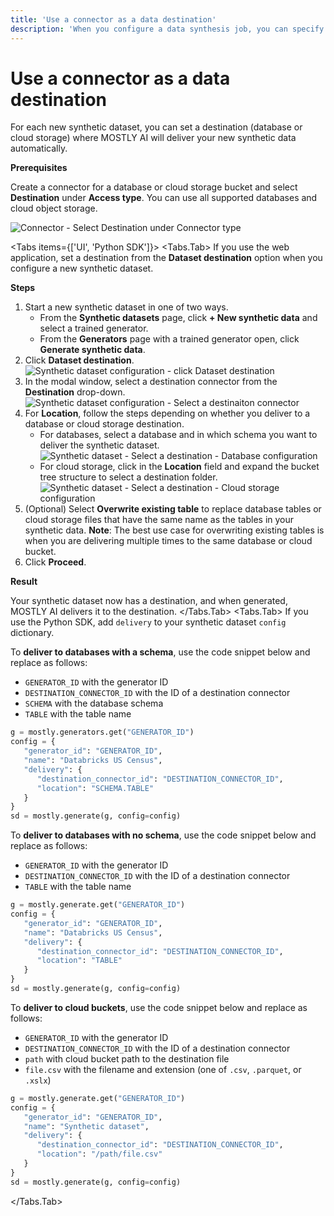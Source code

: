 ```yaml
---
title: 'Use a connector as a data destination'
description: 'When you configure a data synthesis job, you can specify a destination where you want the job to deliver the generated synthetic data.'
---
```



# Use a connector as a data destination

For each new synthetic dataset, you can set a destination (database or cloud storage) where MOSTLY AI will deliver your new synthetic data automatically.

**Prerequisites**

Create a connector for a database or cloud storage bucket and select **Destination** under **Access type**. You can use all supported databases and cloud object storage.

<Image
    src="/docs/docimages/connectors/connector-destination.webp"
    alt="Connector - Select Destination under Connector type"
    width={350}
    height={30} 
/>

<Tabs items={['UI', 'Python SDK']}>
<Tabs.Tab>
If you use the web application, set a destination from the **Dataset destination** option when you configure a new synthetic dataset.

**Steps**

1. Start a new synthetic dataset in one of two ways.
    * From the **Synthetic datasets** page, click **+ New synthetic data** and select a trained generator.
    * From the **Generators** page with a trained generator open, click **Generate synthetic data**.
3. Click **Dataset destination**.
    <Image
        src="/docs/docimages/connectors/destination/click-dataset-destination.webp"
        alt="Synthetic dataset configuration - click Dataset destination"
        width={800}
        height={30} 
    />
3. In the modal window, select a destination connector from the **Destination** drop-down.
    <Image
        src="/docs/docimages/connectors/destination/select-destination-connector.webp"
        alt="Synthetic dataset configuration - Select a destinaiton connector"
        width={800}
        height={30}
    />
4. For **Location**, follow the steps depending on whether you deliver to a database or cloud storage destination.
    * For databases, select a database and in which schema you want to deliver the synthetic dataset.
        <Image
            src="/docs/docimages/connectors/destination/destination-database-select-location.webp"
            alt="Synthetic dataset - Select a destination - Database configuration"
            width={800}
            height={30}
        />
    * For cloud storage, click in the **Location** field and expand the bucket tree structure to select a destination folder.
        <Image
            src="/docs/docimages/connectors/destination/destination-cloud-storage-tree-view-select-location.webp"
            alt="Synthetic dataset - Select a destination - Cloud storage configuration"
            width={800}
            height={30}
        />
5. (Optional) Select **Overwrite existing table** to replace database tables or cloud storage files that have the same name as the tables in your synthetic data.
    <CustomCallout>
    **Note**: The best use case for overwriting existing tables is when you are delivering multiple times to the same database or cloud bucket.
    </CustomCallout>
6. Click **Proceed**.

**Result**

Your synthetic dataset now has a destination, and when generated, MOSTLY AI delivers it to the destination.
</Tabs.Tab>
<Tabs.Tab>
If you use the Python SDK, add `delivery` to your synthetic dataset `config` dictionary.

To **deliver to databases with a schema**, use the code snippet below and replace as follows:
* `GENERATOR_ID` with the generator ID
* `DESTINATION_CONNECTOR_ID` with the ID of a destination connector
* `SCHEMA` with the database schema
* `TABLE` with the table name

```python copy filename="python" {7}
g = mostly.generators.get("GENERATOR_ID")
config = {
   "generator_id": "GENERATOR_ID",
   "name": "Databricks US Census",
   "delivery": {
      "destination_connector_id": "DESTINATION_CONNECTOR_ID",
      "location": "SCHEMA.TABLE"
   }
}
sd = mostly.generate(g, config=config)
```

To **deliver to databases with no schema**, use the code snippet below and replace as follows:

* `GENERATOR_ID` with the generator ID
* `DESTINATION_CONNECTOR_ID` with the ID of a destination connector
* `TABLE` with the table name

```python copy filename="python" {7}
g = mostly.generate.get("GENERATOR_ID")
config = {
   "generator_id": "GENERATOR_ID",
   "name": "Databricks US Census",
   "delivery": {
      "destination_connector_id": "DESTINATION_CONNECTOR_ID",
      "location": "TABLE"
   }
}
sd = mostly.generate(g, config=config)
```

To **deliver to cloud buckets**, use the code snippet below and replace as follows:

* `GENERATOR_ID` with the generator ID
* `DESTINATION_CONNECTOR_ID` with the ID of a destination connector
* `path` with cloud bucket path to the destination file
* `file.csv` with the filename and extension (one of `.csv`, `.parquet`, or `.xslx`)

```python copy filename="python" {7}
g = mostly.generate.get("GENERATOR_ID")
config = {
   "generator_id": "GENERATOR_ID",
   "name": "Synthetic dataset",
   "delivery": {
      "destination_connector_id": "DESTINATION_CONNECTOR_ID",
      "location": "/path/file.csv"
   }
}
sd = mostly.generate(g, config=config)
```
</Tabs.Tab>
</Tabs>